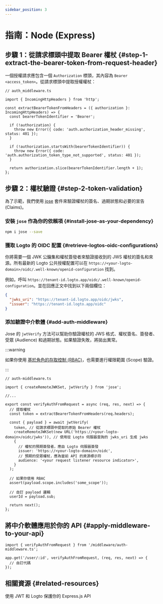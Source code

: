 ```yaml
---
sidebar_position: 3
---
```


# 指南：Node (Express)

## 步驟 1：從請求標頭中提取 Bearer 權杖 \{#step-1-extract-the-bearer-token-from-request-header}

一個授權請求應包含一個 `Authorization` 標頭，其內容為 `Bearer <access_token>`。從請求標頭中提取授權權杖：

```tsx
// auth_middleware.ts

import { IncomingHttpHeaders } from 'http';

const extractBearerTokenFromHeaders = ({ authorization }: IncomingHttpHeaders) => {
  const bearerTokenIdentifier = 'Bearer';

  if (!authorization) {
    throw new Error({ code: 'auth.authorization_header_missing', status: 401 });
  }

  if (!authorization.startsWith(bearerTokenIdentifier)) {
    throw new Error({ code: 'auth.authorization_token_type_not_supported', status: 401 });
  }

  return authorization.slice(bearerTokenIdentifier.length + 1);
};
```

## 步驟 2：權杖驗證 \{#step-2-token-validation}

為了示範，我們使用 [jose](https://github.com/panva/jose) 套件來驗證權杖的簽名、過期狀態和必要的宣告 (Claims)。

### 安裝 `jose` 作為你的依賴項 \{#install-jose-as-your-dependency}

```bash
npm i jose --save
```

### 獲取 Logto 的 OIDC 配置 \{#retrieve-logtos-oidc-configurations}

你將需要一個 JWK 公鑰集和權杖簽發者來驗證接收到的 JWS 權杖的簽名和來源。所有最新的 Logto 公共授權配置可以在 `https://<your-logto-domain>/oidc/.well-known/openid-configuration` 找到。

例如，呼叫 `https://tenant-id.logto.app/oidc/.well-known/openid-configuration`。並在回應正文中找到以下兩個欄位：

```json
{
  "jwks_uri": "https://tenant-id.logto.app/oidc/jwks",
  "issuer": "https://tenant-id.logto.app/oidc"
}
```

### 添加驗證中介軟體 \{#add-auth-middleware}

Jose 的 `jwtVerify` 方法可以幫助你驗證權杖的 JWS 格式、權杖簽名、簽發者、受眾 (Audience) 和過期狀態。如果驗證失敗，將拋出異常。

:::warning

如果你使用 [基於角色的存取控制 (RBAC)](/authorization/role-based-access-control/protect-api-resources-with-rbac)，也需要進行權限範圍 (Scope) 驗證。

:::

```tsx
// auth-middleware.ts

import { createRemoteJWKSet, jwtVerify } from 'jose';

//...

export const verifyAuthFromRequest = async (req, res, next) => {
  // 提取權杖
  const token = extractBearerTokenFromHeaders(req.headers);

  const { payload } = await jwtVerify(
    token, // 從請求標頭中提取的原始 Bearer 權杖
    createRemoteJWKSet(new URL('https://<your-logto-domain>/oidc/jwks')), // 使用從 Logto 伺服器查詢的 jwks_uri 生成 jwks
    {
      // 權杖的預期簽發者，應由 Logto 伺服器簽發
      issuer: 'https://<your-logto-domain>/oidc',
      // 預期的受眾權杖，應為當前 API 的資源標示符
      audience: '<your request listener resource indicator>',
    }
  );

  // 如果你使用 RBAC
  assert(payload.scope.includes('some_scope'));

  // 自訂 payload 邏輯
  userId = payload.sub;

  return next();
};
```

## 將中介軟體應用於你的 API \{#apply-middleware-to-your-api}

```tsx
import { verifyAuthFromRequest } from '/middleware/auth-middleware.ts';

app.get('/user/:id', verifyAuthFromRequest, (req, res, next) => {
  // 自訂代碼
});
```

## 相關資源 \{#related-resources}

<Url href="https://blog.logto.io/protect-your-express-js-api">
  使用 JWT 和 Logto 保護你的 Express.js API
</Url>
